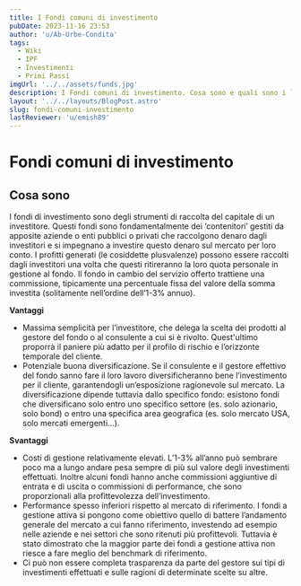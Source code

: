 ```yaml
---
title: I Fondi comuni di investimento
pubDate: 2023-11-16 23:53
author: 'u/Ab-Urbe-Condita'
tags:
  - Wiki
  - IPF
  - Investimenti
  - Primi Passi
imgUrl: '../../assets/funds.jpg'
description: I Fondi comuni di investimento. Cosa sono e quali sono i loro pro e contro
layout: '../../layouts/BlogPost.astro'
slug: fondi-comuni-investimento
lastReviewer: 'u/emish89'
---
```


# Fondi comuni di investimento

## Cosa sono

I fondi di investimento sono degli strumenti di raccolta del capitale di un investitore.
Questi fondi sono fondamentalmente dei ‘contenitori’ gestiti da apposite aziende o enti pubblici o privati che raccolgono denaro dagli investitori
e si impegnano a investire questo denaro sul mercato per loro conto.
I profitti generati (le cosiddette plusvalenze) possono essere raccolti dagli investitori una volta che questi ritireranno la loro quota personale in gestione al fondo.
Il fondo in cambio del servizio offerto trattiene una commissione, tipicamente una percentuale fissa del valore della somma investita (solitamente nell’ordine dell’1-3% annuo).

**Vantaggi**

- Massima semplicità per l’investitore, che delega la scelta dei prodotti al gestore del fondo o al consulente a cui si è rivolto.
  Quest'ultimo proporrà il paniere più adatto per il profilo di rischio e l’orizzonte temporale del cliente.
- Potenziale buona diversificazione. Se il consulente e il gestore effettivo del fondo sanno fare il loro lavoro diversificheranno bene l’investimento per il cliente,
  garantendogli un’esposizione ragionevole sul mercato.
  La diversificazione dipende tuttavia dallo specifico fondo: esistono fondi che diversificano solo entro uno specifico settore (es. solo azionario, solo bond)
  o entro una specifica area geografica (es. solo mercato USA, solo mercati emergenti…).

**Svantaggi**

- Costi di gestione relativamente elevati. L’1-3% all’anno può sembrare poco ma a lungo andare pesa sempre di più sul valore degli investimenti effettuati.
  Inoltre alcuni fondi hanno anche commissioni aggiuntive di entrata e di uscita o commissioni di performance, che sono proporzionali alla profittevolezza dell’investimento.
- Performance spesso inferiori rispetto al mercato di riferimento.
  I fondi a gestione attiva si pongono come obiettivo quello di battere l’andamento generale del mercato a cui fanno riferimento,
  investendo ad esempio nelle aziende e nei settori che sono ritenuti più profittevoli.
  Tuttavia è stato dimostrato che la maggior parte dei fondi a gestione attiva non riesce a fare meglio del benchmark di riferimento.
- Ci può non essere completa trasparenza da parte del gestore sui tipi di investimenti effettuati e sulle ragioni di determinate scelte su altre.
